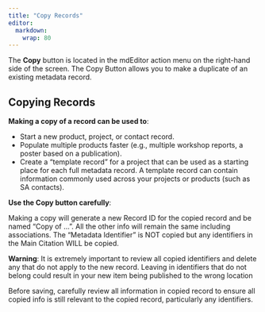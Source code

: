 ```yaml
---
title: "Copy Records"
editor: 
  markdown: 
    wrap: 80
---
```


The **Copy** button is located in the mdEditor action menu on the right-hand
side of the screen. The Copy Button allows you to make a duplicate of an
existing metadata record.

## Copying Records

**Making a copy of a record can be used to**:

-   Start a new product, project, or contact record.
-   Populate multiple products faster (e.g., multiple workshop reports, a poster
    based on a publication).
-   Create a "template record" for a project that can be used as a starting
    place for each full metadata record. A template record can contain
    information commonly used across your projects or products (such as SA
    contacts).

**Use the Copy button carefully**:

::: {.callout-note appearance="minimal"}
Making a copy will generate a new Record ID for the copied record and be named
“Copy of …”. All the other info will remain the same including associations. The
“Metadata Identifier” is NOT copied but any identifiers in the Main Citation
WILL be copied.
:::

::: {.callout-warning appearance="minimal"}
**Warning**: It is extremely important to review all copied identifiers and 
delete any that do not apply to the new record. Leaving in identifiers that do 
not belong could result in your new item being published to the wrong location
:::

Before saving, carefully review all information in copied record to ensure all
copied info is still relevant to the copied record, particularly any
identifiers.
